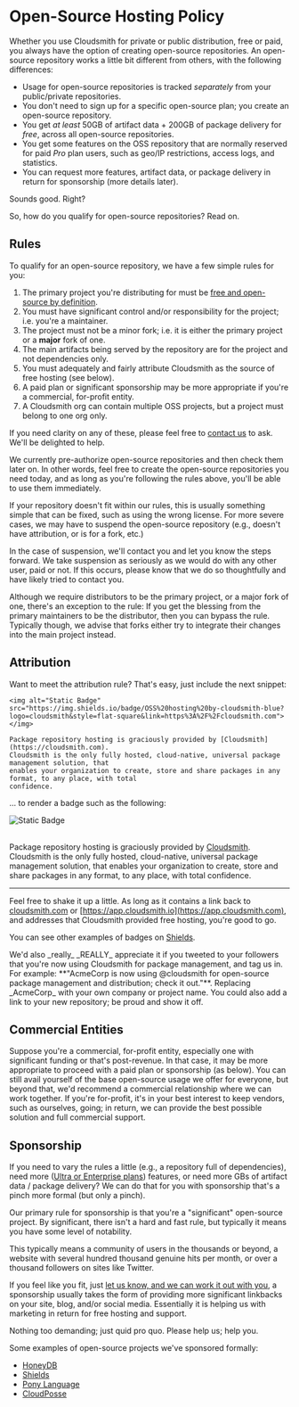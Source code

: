 
# Open-Source Hosting Policy

Whether you use Cloudsmith for private or public distribution, free or paid, you always have the option of creating open-source repositories. An open-source repository works a little bit different from others, with the following differences:

- Usage for open-source repositories is tracked _separately_ from your public/private repositories.
- You don't need to sign up for a specific open-source plan; you create an open-source repository.
- You get _at least_ 50GB of artifact data + 200GB of package delivery for _free_, across all open-source repositories.
- You get some features on the OSS repository that are normally reserved for paid _Pro_ plan users, such as geo/IP restrictions, access logs, and statistics.
- You can request more features, artifact data, or package delivery in return for sponsorship (more details later).

Sounds good. Right?

So, how do you qualify for open-source repositories? Read on.

## Rules

To qualify for an open-source repository, we have a few simple rules for you:

1. The primary project you're distributing for must be [free and open-source by definition](https://en.wikipedia.org/wiki/The_Open_Source_Definition).
2. You must have significant control and/or responsibility for the project; i.e. you're a maintainer.
3. The project must not be a minor fork; i.e. it is either the primary project or a **major** fork of one.
4. The main artifacts being served by the repository are for the project and not dependencies only.
5. You must adequately and fairly attribute Cloudsmith as the source of free hosting (see below).
6. A paid plan or significant sponsorship may be more appropriate if you're a commercial, for-profit entity.
7. A Cloudsmith org can contain multiple OSS projects, but a project must belong to one org only.

If you need clarity on any of these, please feel free to [contact us](https://cloudsmith.com/company/contact-us) to ask. We'll be delighted to help.

We currently pre-authorize open-source repositories and then check them later on. In other words, feel free to create the open-source repositories you need today, and as long as you're following the rules above, you'll be able to use them immediately.

If your repository doesn't fit within our rules, this is usually something simple that can be fixed, such as using the wrong license. For more severe cases, we may have to suspend the open-source repository (e.g., doesn't have attribution, or is for a fork, etc.)

In the case of suspension, we'll contact you and let you know the steps forward. We take suspension as seriously as we would do with any other user, paid or not. If this occurs, please know that we do so thoughtfully and have likely tried to contact you.

<Note variant="note" headline="👍 Are you a forked project?">
Although we require distributors to be the primary project, or a major fork of one, there's an exception to the rule: If you get the blessing from the primary maintainers to be the distributor, then you can bypass the rule. Typically though, we advise that forks either try to integrate their changes into the main project instead.
</Note>

## Attribution

Want to meet the attribution rule? That's easy, just include the next snippet:

```
<img alt="Static Badge" src="https://img.shields.io/badge/OSS%20hosting%20by-cloudsmith-blue?logo=cloudsmith&style=flat-square&link=https%3A%2F%2Fcloudsmith.com">
</img>

Package repository hosting is graciously provided by [Cloudsmith](https://cloudsmith.com).
Cloudsmith is the only fully hosted, cloud-native, universal package management solution, that
enables your organization to create, store and share packages in any format, to any place, with total
confidence.
```

... to render a badge such as the following:

<img alt="Static Badge" src="https://img.shields.io/badge/OSS%20hosting%20by-cloudsmith-blue?logo=cloudsmith&style=flat-square&link=https%3A%2F%2Fcloudsmith.com">
</img>
<br>
</br>

Package repository hosting is graciously provided by [Cloudsmith](https://cloudsmith.com). Cloudsmith is the only fully hosted, cloud-native, universal package management solution, that enables your organization to create, store and share packages in any format, to any place, with total confidence.

***

Feel free to shake it up a little. As long as it contains a link back to [cloudsmith.com](https://cloudsmith.com) or [https://app.cloudsmith.io](https://app.cloudsmith.com), and addresses that Cloudsmith provided free hosting, you're good to go.

You can see other examples of badges on [Shields](https://shields.io).

<Note variant="note" headline="Please Spread The Word">
We'd also _really_ _REALLY_ appreciate it if you tweeted to your followers that you're now using Cloudsmith for package management, and tag us in. For example: **"AcmeCorp is now using @cloudsmith for open-source package management and distribution; check it out."**. Replacing _AcmeCorp_ with your own company or project name. You could also add a link to your new repository; be proud and show it off.
</Note>

## Commercial Entities

Suppose you're a commercial, for-profit entity, especially one with significant funding or that's post-revenue. In that case, it may be more appropriate to proceed with a paid plan or sponsorship (as below). You can still avail yourself of the base open-source usage we offer for everyone, but beyond that, we'd recommend a commercial relationship where we can work together. If you're for-profit, it's in your best interest to keep vendors, such as ourselves, going; in return, we can provide the best possible solution and full commercial support.

## Sponsorship

If you need to vary the rules a little (e.g., a repository full of dependencies), need more ([Ultra or Enterprise plans](https://cloudsmith.com/pricing)) features, or need more GBs of artifact data / package delivery? We can do that for you with sponsorship that's a pinch more formal (but only a pinch).

Our primary rule for sponsorship is that you're a "significant" open-source project. By significant, there isn't a hard and fast rule, but typically it means you have some level of notability.

This typically means a community of users in the thousands or beyond, a website with several hundred thousand genuine hits per month, or over a thousand followers on sites like Twitter.

If you feel like you fit, just [let us know, and we can work it out with you](https://cloudsmith.com/company/contact-us), a sponsorship usually takes the form of providing more significant linkbacks on your site, blog, and/or social media. Essentially it is helping us with marketing in return for free hosting and support.

Nothing too demanding; just quid pro quo. Please help us; help you.

Some examples of open-source projects we've sponsored formally:

- [HoneyDB](https://honeydb.io)
- [Shields](http://shields.io)
- [Pony Language](https://www.ponylang.io)
- [CloudPosse](https://github.com/cloudposse/packages)